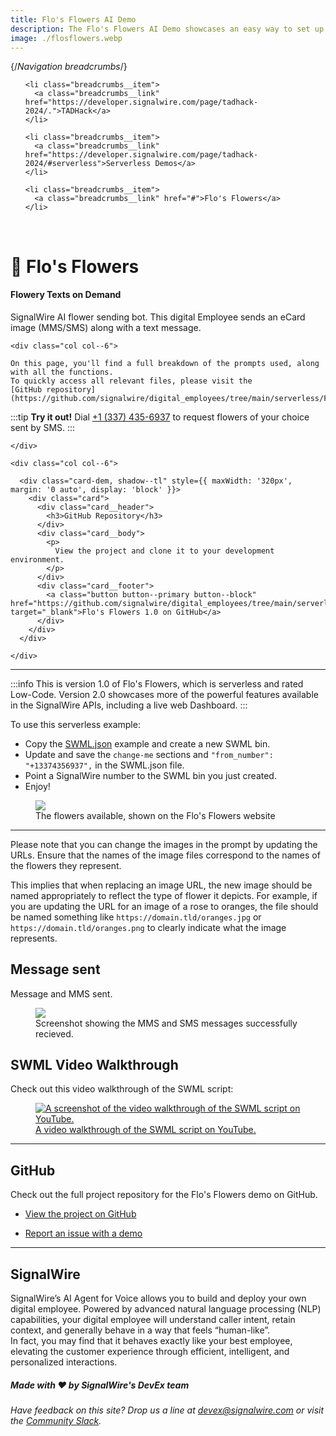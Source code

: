 ---
title: Flo's Flowers AI Demo
description: The Flo's Flowers AI Demo showcases an easy way to set up a site to send AI-generated flowers via SMS using SignalWire APIs.
image: ./flosflowers.webp
---

{/*Navigation breadcrumbs*/}
<nav aria-label="breadcrumbs">
  <ul class="breadcrumbs">

    <li class="breadcrumbs__item">
      <a class="breadcrumbs__link" href="https://developer.signalwire.com/page/tadhack-2024/.">TADHack</a>
    </li>

    <li class="breadcrumbs__item">
      <a class="breadcrumbs__link" href="https://developer.signalwire.com/page/tadhack-2024/#serverless">Serverless Demos</a>
    </li>

    <li class="breadcrumbs__item">
      <a class="breadcrumbs__link" href="#">Flo's Flowers</a>
    </li>

  </ul>
</nav>

<br/>

# 💐 Flo's Flowers

#### Flowery Texts on Demand

SignalWire AI flower sending bot. 
This digital Employee sends an eCard image (MMS/SMS) along with a text message.

<div class="row">
    
    <div class="col col--6">

    On this page, you'll find a full breakdown of the prompts used, along with all the functions. 
    To quickly access all relevant files, please visit the 
    [GitHub repository](https://github.com/signalwire/digital_employees/tree/main/serverless/Flos_Flowers).

:::tip
**Try it out!** Dial <a href="tel:+13374356937">+1 (337) 435-6937</a> to request flowers of your choice sent by SMS.
:::

    </div>

    <div class="col col--6">

      <div class="card-dem, shadow--tl" style={{ maxWidth: '320px', margin: '0 auto', display: 'block' }}>
        <div class="card">
          <div class="card__header">
            <h3>GitHub Repository</h3>
          </div>
          <div class="card__body">
            <p>
              View the project and clone it to your development environment.
            </p>
          </div>
          <div class="card__footer">
            <a class="button button--primary button--block" href="https://github.com/signalwire/digital_employees/tree/main/serverless/Flos_Flowers" target="_blank">Flo's Flowers 1.0 on GitHub</a>
          </div>
        </div>
      </div>

    </div>

</div>

---

:::info
This is version 1.0 of Flo's Flowers, which is serverless and rated <span class="badge badge--info">Low-Code</span>. 
Version 2.0 showcases more of the powerful features available in the SignalWire APIs, including a live web Dashboard.
:::

To use this serverless example:

* Copy the [SWML.json](https://github.com/Len-PGH/Flos_Flowers/blob/main/SWML.json) example and create a new SWML bin.
* Update and save the `change-me` sections and  `"from_number": "+13374356937",` in the SWML.json file.
* Point a SignalWire number to the SWML bin you just created.
* Enjoy!

<figure>
    <img className="img-800" src={require("./flosflowers.webp").default} />
    <figcaption>The flowers available, shown on the Flo's Flowers website</figcaption>
</figure>

---

Please note that you can change the images in the prompt by updating the URLs. 
Ensure that the names of the image files correspond to the names of the flowers they represent.

This implies that when replacing an image URL, the new image should be named appropriately to reflect the type of flower it depicts. 
For example, if you are updating the URL for an image of a rose to oranges, the file should be named something like 
`https://domain.tld/oranges.jpg` or `https://domain.tld/oranges.png` 
to clearly indicate what the image represents.  

## Message sent

Message and MMS sent.

<figure>
    <img className="img-800" src={require("./flos-flowers-mms.webp").default} />
    <figcaption>Screenshot showing the MMS and SMS messages successfully recieved.</figcaption>
</figure>

## SWML Video Walkthrough

Check out this video walkthrough of the SWML script:

<a href="https://www.youtube.com/watch?v=1xcjBo1dMic">
  <figure>
      <img className="img-800" src={require("./flos-flowers-swml-walkthrough-vid.webp").default} alt="A screenshot of the video walkthrough of the SWML script on YouTube." />
      <figcaption>A video walkthrough of the SWML script on YouTube.</figcaption>
  </figure>
</a>

---

## GitHub

Check out the full project repository for the Flo's Flowers demo on GitHub.

  - [View the project on GitHub](https://github.com/signalwire/digital_employees/tree/main/serverless/Flos_Flowers)

  - [Report an issue with a demo](https://github.com/signalwire/digital_employees/issues)

---

## SignalWire

SignalWire’s AI Agent for Voice allows you to build and deploy your own digital employee. 
Powered by advanced natural language processing (NLP) capabilities, your digital employee will understand caller intent, retain context, and generally behave in a way that feels “human-like”.  
In fact, you may find that it behaves exactly like your best employee, elevating the customer experience through efficient, intelligent, and personalized interactions.

##### Made with ❤️ by SignalWire's DevEx team

*Have feedback on this site? Drop us a line at devex@signalwire.com or visit the [Community Slack](https://signalwire-community.slack.com/).*
